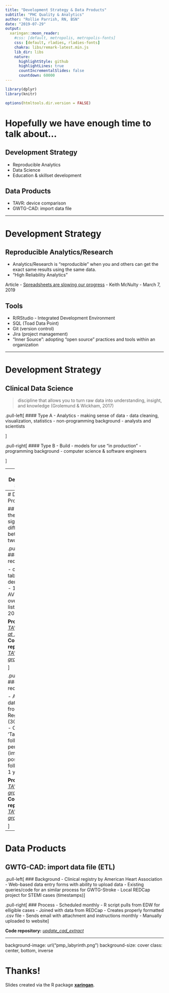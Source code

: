 ```yaml
---
title: "Development Strategy & Data Products"
subtitle: "PHC Quality & Analytics"
author: "Rollie Parrish, RN, BSN"
date: "2019-07-29"
output:
  xaringan::moon_reader:
    #css: [default, metropolis, metropolis-fonts]
    css: [default, rladies, rladies-fonts]
    chakra: libs/remark-latest.min.js
    lib_dir: libs
    nature:
      highlightStyle: github
      highlightLines: true
      countIncrementalSlides: false
      countdown: 60000
---
```


```r
library(dplyr)
library(knitr)

options(htmltools.dir.version = FALSE)
```


# Hopefully we have enough time to talk about...

## Development Strategy
- Reproducible Analytics
- Data Science
- Education & skillset development 

## Data Products
- TAVR: device comparison
- GWTG-CAD: import data file

---

# Development Strategy

## Reproducible Analytics/Research

- Analytics/Research is "reproducible" when you and others can get the exact same results using the same data. 
- "High Reliability Analytics"

Article - [Spreadsheets are slowing our progress](https://towardsdatascience.com/spreadsheets-are-slowing-our-progress-caa1f7709302) - Keith McNulty - March 7, 2019 


## Tools

- R/RStudio - Integrated Development Environment
- SQL (Toad Data Point)
- Git (version control)
- Jira (project management) 
- "Inner Source": adopting "open source" practices and tools within an organization

---

# Development Strategy

## Clinical Data Science 

> discipline that allows you to turn raw data into 
> understanding, insight, and knowledge (Grolemund & Wickham, 2017) 

.pull-left[
#### Type A - Analytics
- making sense of data
- data cleaning, visualization, statistics
- non-programming background 
- analysts and scientists

]

.pull-right[
#### Type B - Build
- models for use "in production"
- programming background 
- computer science & software engineers

]


---
# Development Strategy

## Education and Skillset development

__Coursera__
  - Data Science Specialization (Johns Hopkins - Bloomberg School of Public Health)
  - Clinical Data Science (Univ of Colorado - Anschutz School of Medicine)  
  
__DataCamp__  https://datacamp.com


__R for Data Science__  https://r4ds.had.co.nz/

__Programming Skills for Data Science__

Textbook used in Clinical Informatics program at University of Washington 

https://www.amazon.com/dp/B07KMDCHT2/ref=rdr_kindle_ext_tmb


---
# Data Products

## TAVR: Are there a significant differences between the two devices?

.pull-left[
#### Initial request 

 - comparison table of basic demographics
 - 1 year AVMG and % over 20mm
 - list of cases > 20mm  
   
__Product:__ _[TAVR AVMG at 1 year](./TAVR_1yr_follow_up_mean_gradients 2019-05-24.pdf)_  
__Code repository:__ _[TAVR gradients](https://bitbucket.org/p348411/tavr_23x26/src/master/TAVR_gradients/TAVR_gradients.Rmd)_

]

.pull-right[
#### Next request 

 - All available data elements from TVT Registry (300+ fields)
 - Construct a 'Table 1' 
 - All follow-up periods (immediately postop, initial follow-up, & 1 year)  
   
__Product:__ _[TAVR: mean gradients](http://ava.providence.org/~p348411/TAVR/TAVR_gradients.html)_  
__Code repository:__ _[TAVR gradients](https://bitbucket.org/p348411/tavr_23x26/src/master/Reports/TAVR_gradients/TAVR_gradients.Rmd)_

]

---
# Data Products

## GWTG-CAD: import data file (ETL)

.pull-left[
### Background
- Clinical registry by American Heart Association
- Web-based data entry forms with ability to upload data
- Existing queries/code for an similar process for GWTG-Stroke
- Local REDCap project for STEMI cases (timestamps)
]

.pull-right[
### Process
- Scheduled monthly
- R script pulls from EDW for elligible cases
- Joined with data from REDCap
- Creates properly formatted .csv file
- Sends email with attachment and instructions monthly 
- Manually uploaded to website
]

__Code repository:__ _[update_cad_extract](https://bitbucket.org/p348411/gwtg/src/CAD/CAD/R/update_cad_extract.R)_

---
background-image: url("pmp_labyrinth.png")
background-size: cover
class: center, bottom, inverse

# Thanks!

Slides created via the R package [**xaringan**](https://github.com/yihui/xaringan).

